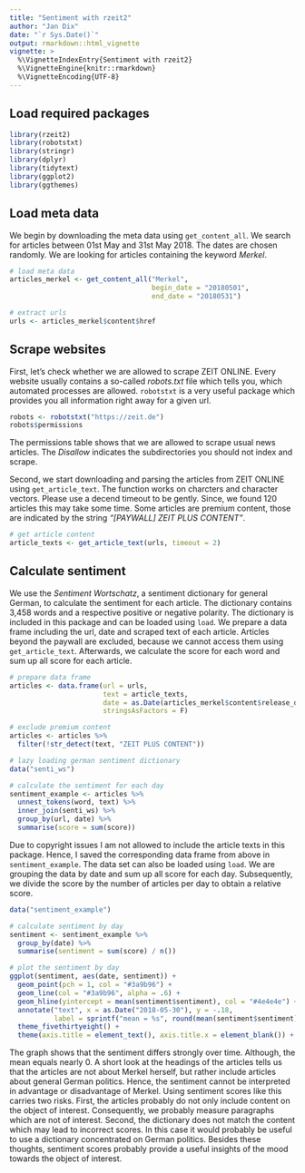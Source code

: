 ```yaml
---
title: "Sentiment with rzeit2"
author: "Jan Dix"
date: "`r Sys.Date()`"
output: rmarkdown::html_vignette
vignette: >
  %\VignetteIndexEntry{Sentiment with rzeit2}
  %\VignetteEngine{knitr::rmarkdown}
  %\VignetteEncoding{UTF-8}
---
```


## Load required packages

```r
library(rzeit2)
library(robotstxt)
library(stringr)
library(dplyr)
library(tidytext)
library(ggplot2)
library(ggthemes)
```

## Load meta data

We begin by downloading the meta data using `get_content_all`. We search for articles between 01st May and 31st May 2018. The dates are chosen randomly. We are looking for articles containing the keyword _Merkel_. 

```r
# load meta data
articles_merkel <- get_content_all("Merkel",
                                   begin_date = "20180501",
                                   end_date = "20180531")

# extract urls
urls <- articles_merkel$content$href
```


## Scrape websites

First, let's check whether we are allowed to scrape ZEIT ONLINE. Every website usually contains a so-called _robots.txt_ file which tells you, which automated processes are allowed. `robotstxt` is a very useful package which provides you all information right away for a given url.

```r
robots <- robotstxt("https://zeit.de")
robots$permissions
```

The permissions table shows that we are allowed to scrape usual news articles. The _Disallow_ indicates the subdirectories you should not index and scrape.

Second, we start downloading and parsing the articles from ZEIT ONLINE using `get_article_text`. The function works on charcters and character vectors. Please use a decend timeout to be gently. Since, we found 120 articles this may take some time. Some articles are premium content, those are indicated by the string _"[PAYWALL] ZEIT PLUS CONTENT"_.

```r
# get article content
article_texts <- get_article_text(urls, timeout = 2)
```

## Calculate sentiment

We use the _Sentiment Wortschatz_, a sentiment dictionary for general German, to calculate the sentiment for each article. The dictionary contains 3,458 words and a respective positive or negative polarity. The dictionary is included in this package and can be loaded using `load`. We prepare a data frame including the url, date and scraped text of each article. Articles beyond the paywall are excluded, because we cannot access them using `get_article_text`. Afterwards, we calculate the score for each word and sum up all score for each article.

```r
# prepare data frame
articles <- data.frame(url = urls,
                       text = article_texts,
                       date = as.Date(articles_merkel$content$release_date),
                       stringsAsFactors = F)

# exclude premium content
articles <- articles %>% 
  filter(!str_detect(text, "ZEIT PLUS CONTENT"))

# lazy loading german sentiment dictionary
data("senti_ws")

# calculate the sentiment for each day
sentiment_example <- articles %>%
  unnest_tokens(word, text) %>% 
  inner_join(senti_ws) %>% 
  group_by(url, date) %>%
  summarise(score = sum(score))
```

Due to copyright issues I am not allowed to include the article texts in this package. Hence, I saved the corresponding data frame from above in `sentiment_example`. The data set can also be loaded using `load`. We are grouping the data by date and sum up all score for each day. Subsequently, we divide the score by the number of articles per day to obtain a relative score.

```r
data("sentiment_example")
```

```r
# calculate sentiment by day
sentiment <- sentiment_example %>% 
  group_by(date) %>% 
  summarise(sentiment = sum(score) / n())

# plot the sentiment by day
ggplot(sentiment, aes(date, sentiment)) +
  geom_point(pch = 1, col = "#3a9b96") +
  geom_line(col = "#3a9b96", alpha = .6) +
  geom_hline(yintercept = mean(sentiment$sentiment), col = "#4e4e4e") +
  annotate("text", x = as.Date("2018-05-30"), y = -.18, 
           label = sprintf("mean = %s", round(mean(sentiment$sentiment), 2)), col = "#4e4e4e") +
  theme_fivethirtyeight() +
  theme(axis.title = element_text(), axis.title.x = element_blank()) + ylab('Articles Sentiment')
```

The graph shows that the sentiment differs strongly over time. Although, the mean equals nearly 0. A short look at the headings of the articles tells us that the articles are not about Merkel herself, but rather include articles about general German politics. Hence, the sentiment cannot be interpreted in advantage or disadvantage of Merkel. Using sentiment scores like this carries two risks. First, the articles probably do not only include content on the object of interest. Consequently, we probably measure paragraphs which are not of interest. Second, the dictionary does not match the content which may lead to incorrect scores. In this case it would probably be useful to use a dictionary concentrated on German politics. Besides these thoughts, sentiment scores probably provide a useful insights of the mood towards the object of interest.
